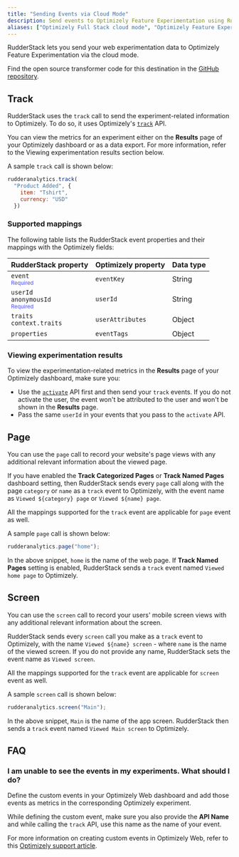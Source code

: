 ```yaml
---
title: "Sending Events via Cloud Mode"
description: Send events to Optimizely Feature Experimentation using RudderStack's cloud mode.
aliases: ["Optimizely Full Stack cloud mode", "Optimizely Feature Experimentation cloud mode"]
---
```


RudderStack lets you send your web experimentation data to Optimizely Feature Experimentation via the <Link to="/destinations/rudderstack-connection-modes/#cloud-mode">cloud mode</Link>.

Find the open source transformer code for this destination in the <a href="https://github.com/rudderlabs/rudder-transformer/tree/master/src/v0/destinations/">GitHub repository</a>.

## Track

RudderStack uses the <Link to="/event-spec/standard-events/track">`track`</Link> call to send the experiment-related information to Optimizely. To do so, it uses Optimizely's <a href="https://docs.developers.optimizely.com/experimentation/v3.1.0-full-stack/reference/trackevent">`track`</a> API.

<div class="infoBlock">
You can view the metrics for an experiment either on the <strong>Results</strong> page of your Optimizely dashboard or as a data export. For more information, refer to the <Link to="#viewing-experimentation-results">Viewing experimentation results</Link> section below.
</div>

A sample `track` call is shown below:

```javascript
rudderanalytics.track(
  "Product Added", {
    item: "Tshirt",
    currency: "USD"
  })
```

### Supported mappings

The following table lists the RudderStack event properties and their mappings with the Optimizely fields:

| RudderStack property   | Optimizely property |  Data type |
| :-------------| :-----------------| :---- |
| `event` <br/> <span style="color: #4D4DFF;font-size:12px;">Required</span> | `eventKey` | String |
| `userId` <br/> `anonymousId` <br/> <span style="color: #4D4DFF;font-size:12px;">Required</span> | `userId` | String |
| `traits` <br/> `context.traits` | `userAttributes` | Object |
| `properties` | `eventTags` | Object |

### Viewing experimentation results

To view the experimentation-related metrics in the **Results** page of your Optimizely dashboard, make sure you:

- Use the <a href="https://docs.developers.optimizely.com/experimentation/v3.1.0-full-stack/reference/activate">`activate`</a> API first and then send your `track` events. If you do not activate the user, the event won't be attributed to the user and won't be shown in the **Results** page.
- Pass the same `userId` in your events that you pass to the `activate` API.

## Page

You can use the <Link to="/event-spec/standard-events/page">`page`</Link> call to record your website's page views with any additional relevant information about the viewed page.

If you have enabled the **Track Categorized Pages** or **Track Named Pages** dashboard setting, then RudderStack sends every `page` call along with the page `category` or `name` as a <Link to="#track">`track`</Link> event to Optimizely, with the event name as `Viewed ${category} page` or `Viewed ${name} page`.

<div class="infoBlock">
All the <Link to="#supported-mappings">mappings</Link> supported for the <code class="inline-code">track</code> event are applicable for <code class="inline-code">page</code> event as well.
</div>

A sample `page` call is shown below:

```javascript
rudderanalytics.page("home");
```

In the above snippet, `home` is the name of the web page. If **Track Named Pages** setting is enabled, RudderStack sends a `track` event named `Viewed home page` to Optimizely.

## Screen

You can use the <Link to="/event-spec/standard-events/screen">`screen`</Link> call to record your users' mobile screen views with any additional relevant information about the screen.

RudderStack sends every `screen` call you make as a <Link to="#track">`track`</Link> event to Optimizely, with the name `Viewed ${name} screen` - where `name` is the name of the viewed screen. If you do not provide any name, RudderStack sets the event name as `Viewed screen`.

<div class="infoBlock">
All the <Link to="#supported-mappings">mappings</Link> supported for the <code class="inline-code">track</code> event are applicable for <code class="inline-code">screen</code> event as well.
</div>

A sample `screen` call is shown below:

```javascript
rudderanalytics.screen("Main");
```

In the above snippet, `Main` is the name of the app screen. RudderStack then sends a `track` event named `Viewed Main screen` to Optimizely.

## FAQ

### I am unable to see the events in my experiments. What should I do?

Define the custom events in your Optimizely Web dashboard and add those events as metrics in the corresponding Optimizely experiment.

While defining the custom event, make sure you also provide the **API Name** and while calling the <Link to="#track">`track`</Link> API, use this name as the name of your event.

For more information on creating custom events in Optimizely Web, refer to this <a href="https://support.optimizely.com/hc/en-us/articles/4410288960909-Custom-events-in-Optimizely-Web#heading-3">Optimizely support article</a>.